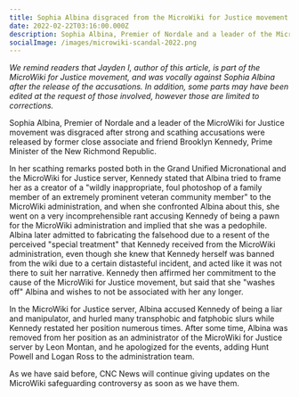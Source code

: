 ```yaml
---
title: Sophia Albina disgraced from the MicroWiki for Justice movement after scathing accusations
date: 2022-02-22T03:16:00.000Z
description: Sophia Albina, Premier of Nordale and a leader of the MicroWiki for Justice movement was disgraced after strong and scathing accusations were released by former close associate...
socialImage: /images/microwiki-scandal-2022.png
---
```


_We remind readers that Jayden I, author of this article, is part of the MicroWiki for Justice movement, and was vocally against Sophia Albina after the release of the accusations. In addition, some parts may have been edited at the request of those involved, however those are limited to corrections._

Sophia Albina, Premier of Nordale and a leader of the MicroWiki for Justice movement was disgraced after strong and scathing accusations were released by former close associate and friend Brooklyn Kennedy, Prime Minister of the New Richmond Republic.

In her scathing remarks posted both in the Grand Unified Micronational and the MicroWiki for Justice server, Kennedy stated that Albina tried to frame her as a creator of a "wildly inappropriate, foul photoshop of a family member of an extremely prominent veteran community member" to the MicroWiki administration, and when she confronted Albina about this, she went on a very incomprehensible rant accusing Kennedy of being a pawn for the MicroWiki administration and implied that she was a pedophile. Albina later admitted to fabricating the falsehood due to a resent of the perceived "special treatment" that Kennedy received from the MicroWiki administration, even though she knew that Kennedy herself was banned from the wiki due to a certain distasteful incident, and acted like it was not there to suit her narrative. Kennedy then affirmed her commitment to the cause of the MicroWiki for Justice movement, but said that she "washes off" Albina and wishes to not be associated with her any longer.

In the MicroWiki for Justice server, Albina accused Kennedy of being a liar and manipulator, and hurled many transphobic and fatphobic slurs while Kennedy restated her position numerous times. After some time, Albina was removed from her position as an administrator of the MicroWiki for Justice server by Leon Montan, and he apologized for the events, adding Hunt Powell and Logan Ross to the administration team.

As we have said before, CNC News will continue giving updates on the MicroWiki safeguarding controversy as soon as we have them.
